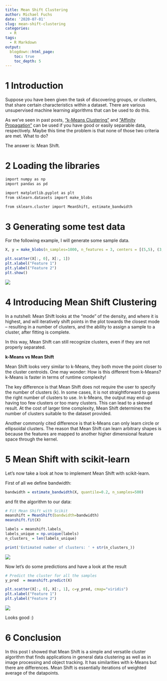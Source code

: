 ```yaml
---
title: Mean Shift Clustering
author: Michael Fuchs
date: '2020-07-01'
slug: mean-shift-clustering
categories:
  - R
tags:
  - R Markdown
output:
  blogdown::html_page:
    toc: true
    toc_depth: 5
---
```




# 1 Introduction

Suppose you have been given the task of discovering groups, or clusters, that share certain characteristics within a dataset. There are various unsupervised machine learning algorithms that can be used to do this. 


As we’ve seen in past posts, ["k-Means Clustering"](https://michael-fuchs-python.netlify.app/2020/05/19/k-means-clustering/) and ["Affinity Propagation"](https://michael-fuchs-python.netlify.app/2020/06/29/affinity-propagation/) can be used if you have good or easily separable data, respectively.
Maybe this time the problem is that none of those two criteria are met. What to do?

The answer is: Mean Shift.


# 2 Loading the libraries


```r
import numpy as np
import pandas as pd

import matplotlib.pyplot as plt
from sklearn.datasets import make_blobs

from sklearn.cluster import MeanShift, estimate_bandwidth
```


# 3 Generating some test data


For the following example, I will generate some sample data.

```r
X, y = make_blobs(n_samples=1000, n_features = 3, centers = [(5,5), (3,3), (1,1)], cluster_std = 0.30)

plt.scatter(X[:, 0], X[:, 1])
plt.xlabel("Feature 1")
plt.ylabel("Feature 2")
plt.show()
```

![](/post/2020-07-01-mean-shift-clustering_files/p51p1.png)


# 4 Introducing Mean Shift Clustering

In a nutshell:
Mean Shift looks at the “mode” of the density, and where it is highest, and will iteratively shift points in the plot towards the closest mode – resulting in a number of clusters, and the ability to assign a sample to a cluster, after fitting is complete.

In this way, Mean Shift can still recognize clusters, even if they are not properly separated.


**k-Means vs Mean Shift**

Mean Shift looks very similar to k-Means, they both move the point closer to the cluster centroids. 
One may wonder: How is this different from k-Means? k-Means is faster in terms of runtime complexity!

The key difference is that Mean Shift does not require the user to specify the number of clusters (k). 
In some cases, it is not straightforward to guess the right number of clusters to use. 
In k-Means, the output may end up having too few clusters or too many clusters. This can lead to a skewed result. 
At the cost of larger time complexity, Mean Shift determines the number of clusters suitable to the dataset provided.

Another commonly cited difference is that k-Means can only learn circle or ellipsoidal clusters. 
The reason that Mean Shift can learn arbitrary shapes is because the features are mapped to another higher dimensional feature space through the kernel.


# 5 Mean Shift with scikit-learn

Let’s now take a look at how to implement Mean Shift with scikit-learn.

First of all we define bandwidth:

```r
bandwidth = estimate_bandwidth(X, quantile=0.2, n_samples=500)
```

and fit the algorithm to our data:

```r
# Fit Mean Shift with Scikit
meanshift = MeanShift(bandwidth=bandwidth)
meanshift.fit(X)
```

```r
labels = meanshift.labels_
labels_unique = np.unique(labels)
n_clusters_ = len(labels_unique)

print('Estimated number of clusters: ' + str(n_clusters_))
```

![](/post/2020-07-01-mean-shift-clustering_files/p51p2.png)


Now let's do some predictions and have a look at the result

```r
# Predict the cluster for all the samples
y_pred  = meanshift.predict(X)
```

```r
plt.scatter(X[:, 0], X[:, 1], c=y_pred, cmap="viridis")
plt.xlabel("Feature 1")
plt.ylabel("Feature 2")
```

![](/post/2020-07-01-mean-shift-clustering_files/p51p3.png)

Looks good :)



# 6 Conclusion

In this post I showed that Mean Shift is a simple and versatile cluster algorithm that finds applications in general data clustering as well as in image processing and object tracking. It has similarities with k-Means but there are differences. Mean Shift is essentially iterations of weighted average of the datapoints.



